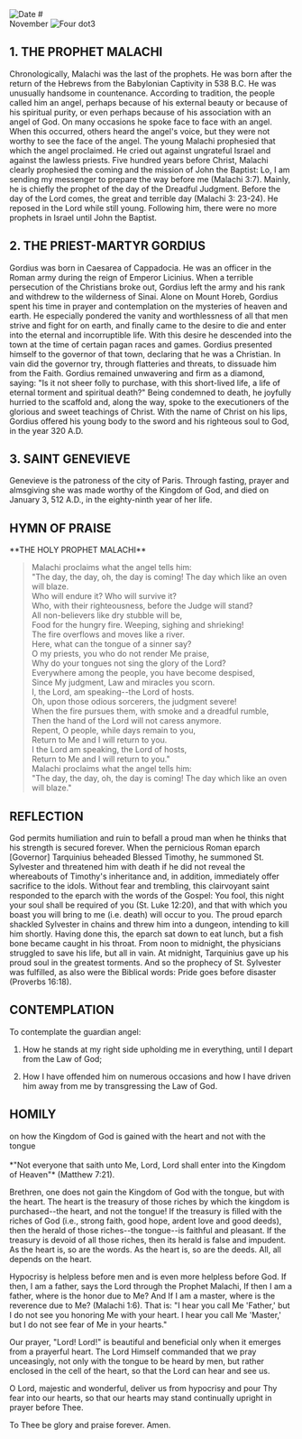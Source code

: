 
<RunningHead />
<Image src="/title-imprint.png" height={50} width={50} alt="Date" className="title-imprint"/>
# <div id="date">November <Image className="four-dot" src="/four-dot.png" height={15} width={15} alt="Four dot" />3</div>

## 1. THE PROPHET MALACHI

Chronologically, Malachi was the last of the prophets. He was born after the return of the Hebrews from the Babylonian Captivity in 538 B.C. He was unusually handsome in countenance. According to tradition, the people called him an angel, perhaps because of his external beauty or because of his spiritual purity, or even perhaps because of his association with an angel of God. On many occasions he spoke face to face with an angel. When this occurred, others heard the angel's voice, but they were not worthy to see the face of the angel. The young Malachi prophesied that which the angel proclaimed. He cried out against ungrateful Israel and against the lawless priests. Five hundred years before Christ, Malachi clearly prophesied the coming and the mission of John the Baptist: Lo, I am sending my messenger to prepare the way before me (Malachi 3:7). Mainly, he is chiefly the prophet of the day of the Dreadful Judgment. Before the day of the Lord comes, the great and terrible day (Malachi 3: 23-24). He reposed in the Lord while still young. Following him, there were no more prophets in Israel until John the Baptist.

## 2. THE PRIEST-MARTYR GORDIUS

Gordius was born in Caesarea of Cappadocia. He was an officer in the Roman army during the reign of Emperor Licinius. When a terrible persecution of the Christians broke out, Gordius left the army and his rank and withdrew to the wilderness of Sinai. Alone on Mount Horeb, Gordius spent his time in prayer and contemplation on the mysteries of heaven and earth. He especially pondered the vanity and  worthlessness of all that men strive and fight for on earth, and finally came to the desire to die and enter into the eternal and incorruptible life. With this desire he descended into the town at the time of certain pagan races and games. Gordius presented himself to the governor of that town, declaring that he was a Christian. In vain did the governor try, through flatteries and threats, to dissuade him from the Faith. Gordius remained unwavering and firm as a diamond, saying: "Is it not sheer folly to purchase, with this short-lived life, a life of eternal torment and spiritual death?" Being condemned to death, he joyfully hurried to the scaffold and, along the way, spoke to the executioners of the glorious and sweet teachings of Christ. With the name of Christ on his lips, Gordius offered his young body to the sword and his righteous soul to God, in the year 320 A.D.

## 3. SAINT GENEVIEVE

Genevieve is the patroness of the city of Paris. Through fasting, prayer and almsgiving she was made worthy of the Kingdom of God, and died on January 3, 512 A.D., in the eighty-ninth year of her life.


## HYMN OF PRAISE
<div style={{textAlign:'center'}}>
**THE HOLY PROPHET MALACHI**
</div>

>Malachi proclaims what the angel tells him:  
"The day, the day, oh, the day is coming! The day which like an oven will blaze.  
Who will endure it? Who will survive it?  
Who, with their righteousness, before the Judge will stand?  
All non-believers like dry stubble will be,  
Food for the hungry fire. Weeping, sighing and shrieking!  
The fire overflows and moves like a river.  
Here, what can the tongue of a sinner say?  
O my priests, you who do not render Me praise,  
Why do your tongues not sing the glory of the Lord?  
Everywhere among the people, you have become despised,  
Since My judgment, Law and miracles you scorn.  
I, the Lord, am speaking--the Lord of hosts.  
Oh, upon those odious sorcerers, the judgment severe!  
When the fire pursues them, with smoke and a dreadful rumble,  
Then the hand of the Lord will not caress anymore.  
Repent, O people, while days remain to you,  
Return to Me and I will return to you.  
I the Lord am speaking, the Lord of hosts,  
Return to Me and I will return to you."  
Malachi proclaims what the angel tells him:  
"The day, the day, oh, the day is coming! The day which like an oven will blaze."  


## REFLECTION

God permits humiliation and ruin to befall a proud man when he thinks that his strength is secured forever. When the pernicious Roman eparch [Governor] Tarquinius beheaded Blessed Timothy, he summoned St. Sylvester and threatened him with death if he did not reveal the whereabouts of Timothy's inheritance and, in addition, immediately offer sacrifice to the idols. Without fear and trembling, this clairvoyant saint responded to the eparch with the words of the Gospel: You fool, this night your soul shall be required of you (St. Luke 12:20), and that with which you boast you will bring to me (i.e. death) will occur to you. The proud eparch shackled Sylvester in chains and threw him into a dungeon, intending to kill him shortly. Having done this, the eparch sat down to eat lunch, but a fish bone became caught in his throat. From noon to midnight, the physicians struggled to save his life, but all in vain. At midnight, Tarquinius gave up his proud soul in the greatest torments. And so the prophecy of St. Sylvester was fulfilled, as also were the Biblical words: Pride goes before disaster (Proverbs 16:18).


## CONTEMPLATION

To contemplate the guardian angel:

1. How he stands at my right side upholding me in everything, until I depart from the Law of God;

2. How I have offended him on numerous occasions and how I have driven him away from me by transgressing the Law of God.


## HOMILY
<div style={{textAlign:'center'}}>
on how the Kingdom of God is gained with the heart and not with the tongue
</div>
<br />
<div style={{textAlign:'right'}}>
*"Not everyone that saith unto Me, Lord, Lord shall enter into the Kingdom of Heaven"* (Matthew 7:21).
</div>

Brethren, one does not gain the Kingdom of God with the tongue, but with the heart. The heart is the treasury of those riches by which the kingdom is purchased--the heart, and not the tongue! If the treasury is filled with the riches of God (i.e., strong faith, good hope, ardent love and good deeds), then the herald of those riches--the tongue--is faithful and pleasant. If the treasury is devoid of all those riches, then its herald is false and impudent. As the heart is, so are the words. As the heart is, so are the deeds. All, all depends on the heart.

Hypocrisy is helpless before men and is even more helpless before God. If then, I am a father, says the Lord through the Prophet Malachi, If then I am a father, where is the honor due to Me? And If I am a master, where is the reverence due to Me? (Malachi 1:6). That is: "I hear you call Me 'Father,' but I do not see you honoring Me with your heart. I hear you call Me 'Master,' but I do not see fear of Me in your hearts."

Our prayer, "Lord! Lord!" is beautiful and beneficial only when it emerges from a prayerful heart. The Lord Himself commanded that we pray unceasingly, not only with the tongue to be heard by men, but rather enclosed in the cell of the heart, so that the Lord can hear and see us.

O Lord, majestic and wonderful, deliver us from hypocrisy and pour Thy fear into our hearts, so that our hearts may stand continually upright in prayer before Thee.

To Thee be glory and praise forever. Amen.